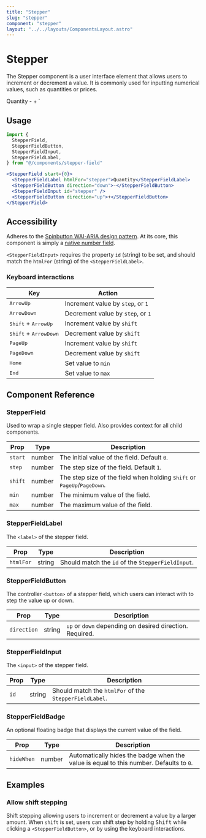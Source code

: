 ```yaml
---
title: "Stepper"
slug: "stepper"
component: "stepper"
layout: "../../layouts/ComponentsLayout.astro"
---
```



# Stepper

The Stepper component is a user interface element that allows users to increment or decrement a value. It is commonly used for inputting numerical values, such as quantities or prices.

  <StepperFieldLabel htmlFor="stepper">Quantity</StepperFieldLabel>
  <StepperFieldButton direction="down">-</StepperFieldButton>
  <StepperFieldInput id="stepper" />
  <StepperFieldButton direction="up">+</StepperFieldButton>
</StepperField>`

<ExampleComponent
  componentName={frontmatter.component}
  exampleCode={exampleCode}
  client:load
/>

## Usage

```jsx
import {
  StepperField,
  StepperFieldButton,
  StepperFieldInput,
  StepperFieldLabel,
} from "@/components/stepper-field"
```

```jsx
<StepperField start={0}>
  <StepperFieldLabel htmlFor="stepper">Quantity</StepperFieldLabel>
  <StepperFieldButton direction="down">-</StepperFieldButton>
  <StepperFieldInput id="stepper" />
  <StepperFieldButton direction="up">+</StepperFieldButton>
</StepperField>
```

## Accessibility

Adheres to the [Spinbutton WAI-ARIA design pattern](https://www.w3.org/WAI/ARIA/apg/patterns/spinbutton/). At its core, this component is simply a [native number field](https://developer.mozilla.org/en-US/docs/Web/HTML/Element/input/number).

`<StepperFieldInput>` requires the property `id` (string) to be set, and should match the `htmlFor` (string) of the `<StepperFieldLabel>`.

### Keyboard interactions

| Key                                     | Action                            |
| --------------------------------------- | --------------------------------- |
| <kbd>ArrowUp</kbd>                      | Increment value by `step`, or `1` |
| <kbd>ArrowDown</kbd>                    | Decrement value by `step`, or `1` |
| <kbd>Shift</kbd> + <kbd>ArrowUp</kbd>   | Increment value by `shift`        |
| <kbd>Shift</kbd> + <kbd>ArrowDown</kbd> | Decrement value by `shift`        |
| <kbd>PageUp</kbd>                       | Increment value by `shift`        |
| <kbd>PageDown</kbd>                     | Decrement value by `shift`        |
| <kbd>Home</kbd>                         | Set value to `min`                |
| <kbd>End</kbd>                          | Set value to `max`                |

## Component Reference

### StepperField

Used to wrap a single stepper field. Also provides context for all child components.

| Prop    | Type   | Description                                                                                        |
| ------- | ------ | -------------------------------------------------------------------------------------------------- |
| `start` | number | The initial value of the field. Default `0`.                                                       |
| `step`  | number | The step size of the field. Default `1`.                                                           |
| `shift` | number | The step size of the field when holding <kbd>Shift</kbd> or <kbd>PageUp</kbd>/<kbd>PageDown</kbd>. |
| `min`   | number | The minimum value of the field.                                                                    |
| `max`   | number | The maximum value of the field.                                                                    |

### StepperFieldLabel

The `<label>` of the stepper field.

| Prop      | Type   | Description                                       |
| --------- | ------ | ------------------------------------------------- |
| `htmlFor` | string | Should match the `id` of the `StepperFieldInput`. |

### StepperFieldButton

The controller `<button>` of a stepper field, which users can interact with to step the value up or down.

| Prop        | Type   | Description                                              |
| ----------- | ------ | -------------------------------------------------------- |
| `direction` | string | `up` or `down` depending on desired direction. Required. |

### StepperFieldInput

The `<input>` of the stepper field.

| Prop | Type   | Description                                            |
| ---- | ------ | ------------------------------------------------------ |
| `id` | string | Should match the `htmlFor` of the `StepperFieldLabel`. |

### StepperFieldBadge

An optional floating badge that displays the current value of the field.

| Prop       | Type   | Description                                                                            |
| ---------- | ------ | -------------------------------------------------------------------------------------- |
| `hideWhen` | number | Automatically hides the badge when the value is equal to this number. Defaults to `0`. |

## Examples

### Allow shift stepping

Shift stepping allowing users to increment or decrement a value by a larger amount. When `shift` is set, users can shift step by holding <kbd>Shift</kbd> while clicking a `<StepperFieldButton>`, or by using the keyboard interactions.

